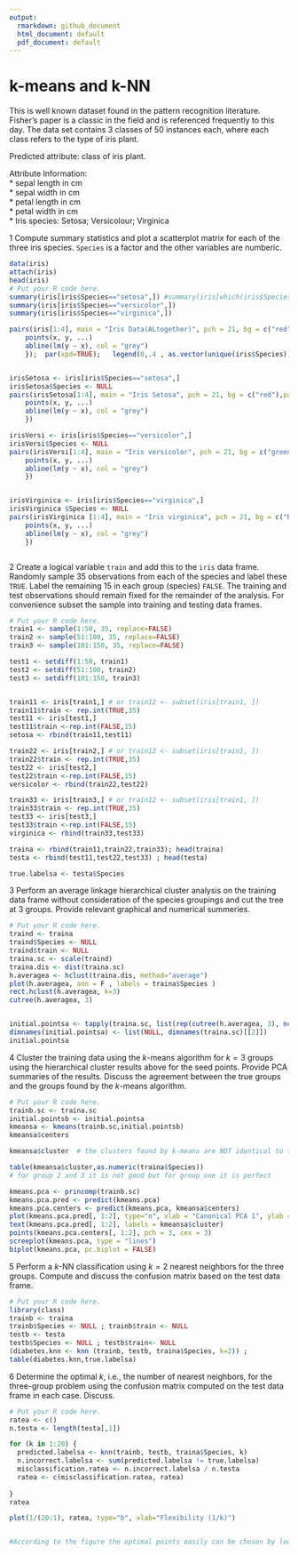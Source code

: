 ```yaml
---
output:
  rmarkdown: github_document
  html_document: default
  pdf_document: default
---
```


# k-means and k-NN

This is well known dataset found in the pattern recognition literature. Fisher's paper is a classic in the field and is referenced frequently to this day. The data set contains 3 classes of 50 instances each, where each class refers to the type of iris plant.

Predicted attribute: class of iris plant. 

Attribute Information:  
* sepal length in cm  
* sepal width in cm  
* petal length in cm  
* petal width in cm  
* Iris species: Setosa; Versicolour; Virginica  

1 Compute summary statistics and plot a scatterplot matrix for each of the three iris species. `Species` is a factor and the other variables are numberic.
```r
data(iris)
attach(iris)
head(iris)
# Put your R code here.
summary(iris[iris$Species=="setosa",]) #summary(iris[which(iris$Species=="setosa"),])
summary(iris[iris$Species=="versicolor",])
summary(iris[iris$Species=="virginica",])

pairs(iris[1:4], main = "Iris Data(ALtogether)", pch = 21, bg = c("red", "green3", "blue")[unclass(iris$Species)],panel = function (x, y, ...) {
    points(x, y, ...)
    abline(lm(y ~ x), col = "grey")
    });  par(xpd=TRUE);   legend(0,.4 , as.vector(unique(iris$Species)), fill=c("red", "green3", "blue"))


irisSetosa <- iris[iris$Species=="setosa",]
irisSetosa$Species <- NULL
pairs(irisSetosa[1:4], main = "Iris Setosa", pch = 21, bg = c("red"),panel = function (x, y, ...) {
    points(x, y, ...)
    abline(lm(y ~ x), col = "grey")
    })

irisVersi <- iris[iris$Species=="versicolor",]
irisVersi$Species <- NULL
pairs(irisVersi[1:4], main = "Iris versicolor", pch = 21, bg = c("green3"),panel = function (x, y, ...) {
    points(x, y, ...)
    abline(lm(y ~ x), col = "grey")
    })


irisVirginica <- iris[iris$Species=="virginica",]
irisVirginica $Species <- NULL
pairs(irisVirginica [1:4], main = "Iris virginica", pch = 21, bg = c("blue"),panel = function (x, y, ...) {
    points(x, y, ...)
    abline(lm(y ~ x), col = "grey")
    })



```

2 Create a logical variable `train` and add this to the `iris` data frame. Randomly sample 35 observations from each of the species and label these `TRUE`. Label the remaining 15 in each group (species) `FALSE`. The training and test observations should remain fixed for the remainder of the analysis. For convenience subset the sample into training and testing data frames.
```r
# Put your R code here.
train1 <- sample(1:50, 35, replace=FALSE)
train2 <- sample(51:100, 35, replace=FALSE)
train3 <- sample(101:150, 35, replace=FALSE)

test1 <- setdiff(1:50, train1)
test2 <- setdiff(51:100, train2)
test3 <- setdiff(101:150, train3)


train11 <- iris[train1,] # or train12 <- subset(iris[train1, ])
train11$train <- rep.int(TRUE,35)
test11 <- iris[test1,]
test11$train <-rep.int(FALSE,15)
setosa <- rbind(train11,test11)

train22 <- iris[train2,] # or train12 <- subset(iris[train1, ])
train22$train <- rep.int(TRUE,35)
test22 <- iris[test2,]
test22$train <-rep.int(FALSE,15)
versicolor <- rbind(train22,test22)

train33 <- iris[train3,] # or train12 <- subset(iris[train1, ])
train33$train <- rep.int(TRUE,35)
test33 <- iris[test3,]
test33$train <-rep.int(FALSE,15)
virginica <- rbind(train33,test33)

traina <- rbind(train11,train22,train33); head(traina)
testa <- rbind(test11,test22,test33) ; head(testa)

true.labelsa <- testa$Species
```

3 Perform an average linkage hierarchical cluster analysis on the training data frame without consideration of the species groupings and cut the tree at 3 groups. Provide relevant graphical and numerical summeries.
```r
# Put your R code here.
traind <- traina
traind$Species <- NULL
traind$train <- NULL
traina.sc <- scale(traind)
traina.dis <- dist(traina.sc)
h.averagea <- hclust(traina.dis, method="average")
plot(h.averagea, ann = F , labels = traina$Species )
rect.hclust(h.averagea, k=3)
cutree(h.averagea, 3)


initial.pointsa <- tapply(traina.sc, list(rep(cutree(h.averagea, 3), ncol(traina.sc)), col(traina.sc)), mean)
dimnames(initial.pointsa) <- list(NULL, dimnames(traina.sc)[[2]])
initial.pointsa


```

4 Cluster the training data using the $k$-means algorithm for $k=3$ groups using the hierarchical cluster results above for the seed points. Provide PCA summaries of the results. Discuss the agreement between the true groups and the groups found by the $k$-means algorithm.
```r
# Put your R code here.
trainb.sc <- traina.sc
initial.pointsb <- initial.pointsa
kmeansa <- kmeans(trainb.sc,initial.pointsb)
kmeansa$centers

kmeansa$cluster  # the clusters found by k-means are NOT identical to those found by cutting the average-linkage tree into three grpups.

table(kmeansa$cluster,as.numeric(traina$Species))
# for group 2 and 3 it is not good but for group one it is perfect

kmeans.pca <- princomp(trainb.sc)
kmeans.pca.pred <- predict(kmeans.pca)
kmeans.pca.centers <- predict(kmeans.pca, kmeansa$centers)
plot(kmeans.pca.pred[, 1:2], type="n", xlab = "Canonical PCA 1", ylab = "Canonical PCA 2")
text(kmeans.pca.pred[, 1:2], labels = kmeansa$cluster)
points(kmeans.pca.centers[, 1:2], pch = 3, cex = 3)
screeplot(kmeans.pca, type = "lines")
biplot(kmeans.pca, pc.biplot = FALSE)

```

5 Perform a $k$-NN classification using $k = 2$ nearest neighbors for the three groups. Compute and discuss the confusion matrix based on the test data frame.
```r
# Put your R code here.
library(class)
trainb <- traina
trainb$Species <- NULL ; trainb$train <- NULL
testb <- testa
testb$Species <- NULL ; testb$train<- NULL
(diabetes.knn <- knn (trainb, testb, traina$Species, k=2)) ;
table(diabetes.knn,true.labelsa)
```

6 Determine the optimal $k$, i.e., the number of nearest neighbors, for the three-group problem using the confusion matrix computed on the test data frame in each case. Discuss.
```r
# Put your R code here.
ratea <- c()
n.testa <- length(testa[,1])

for (k in 1:20) {
  predicted.labelsa <- knn(trainb, testb, traina$Species, k)
  n.incorrect.labelsa <- sum(predicted.labelsa != true.labelsa)
  misclassification.ratea <- n.incorrect.labelsa / n.testa
  ratea <- c(misclassification.ratea, ratea)
  
}
ratea

plot(1/(20:1), ratea, type="b", xlab="Flexibility (1/k)")


#According to the figure the optimal points easily can be chosen by looking at the figure (it is different for each run because the samples are random)





```

